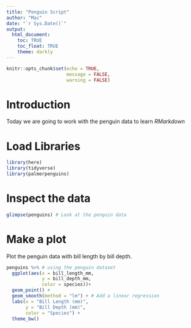 ```yaml
---
title: "Penguin Script"
author: "Mac"
date: "`r Sys.Date()`"
output:
  html_document:
    toc: TRUE
    toc_float: TRUE
    theme: darkly
---
```


```r
knitr::opts_chunk$set(echo = TRUE,
                      message = FALSE,
                      warning = FALSE)
```

# Introduction

Today we are going to work with the penguin data to learn *RMarkdown*

# Load Libraries

```r
library(here)
library(tidyverse)
library(palmerpenguins)
```

# Inspect the data

```r
glimpse(penguins) # Look at the penguin data
```

# Make a plot

Plot the penguin data with bill length by bill depth.

```r
penguins %>% # using the penguin dataset
  ggplot(aes(x = bill_length_mm,
             y = bill_depth_mm,
             color = species))+
  geom_point() +
  geom_smooth(method = "lm") + # Add a linear regression
  labs(x = "Bill Length (mm)",
       y = "Bill Depth (mm)",
       color = "Species") +
  theme_bw()
```

